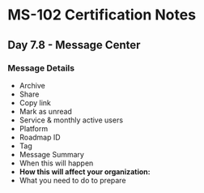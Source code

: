 # MS-102 Certification Notes
## Day 7.8 - Message Center

### Message Details
* Archive
* Share
* Copy link
* Mark as unread
* Service & monthly active users
* Platform
* Roadmap ID
* Tag
* Message Summary
* When this will happen
* **How this will affect your organization:**
* What you need to do to prepare